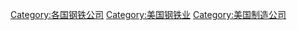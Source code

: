 [[Category:各国钢铁公司|Category:各国钢铁公司]]
[[Category:美国钢铁业|Category:美国钢铁业]]
[[Category:美国制造公司|Category:美国制造公司]]